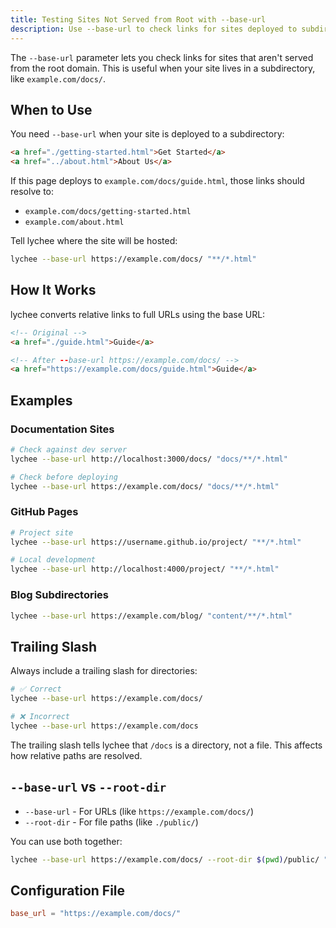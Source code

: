 ```yaml
---
title: Testing Sites Not Served from Root with --base-url
description: Use --base-url to check links for sites deployed to subdirectories instead of root domains.
---
```


The `--base-url` parameter lets you check links for sites that aren't served from the root domain. This is useful when your site lives in a subdirectory, like `example.com/docs/`.

## When to Use

You need `--base-url` when your site is deployed to a subdirectory:

```html title="docs/guide.html"
<a href="./getting-started.html">Get Started</a>
<a href="../about.html">About Us</a>
```

If this page deploys to `example.com/docs/guide.html`, those links should resolve to:
- `example.com/docs/getting-started.html`
- `example.com/about.html`

Tell lychee where the site will be hosted:

```bash
lychee --base-url https://example.com/docs/ "**/*.html"
```

## How It Works

lychee converts relative links to full URLs using the base URL:

```html
<!-- Original -->
<a href="./guide.html">Guide</a>

<!-- After --base-url https://example.com/docs/ -->
<a href="https://example.com/docs/guide.html">Guide</a>
```

## Examples

### Documentation Sites

```bash
# Check against dev server
lychee --base-url http://localhost:3000/docs/ "docs/**/*.html"

# Check before deploying
lychee --base-url https://example.com/docs/ "docs/**/*.html"
```

### GitHub Pages

```bash
# Project site
lychee --base-url https://username.github.io/project/ "**/*.html"

# Local development
lychee --base-url http://localhost:4000/project/ "**/*.html"
```

### Blog Subdirectories

```bash
lychee --base-url https://example.com/blog/ "content/**/*.html"
```

## Trailing Slash

Always include a trailing slash for directories:

```bash
# ✅ Correct
lychee --base-url https://example.com/docs/

# ❌ Incorrect
lychee --base-url https://example.com/docs
```

The trailing slash tells lychee that `/docs` is a directory, not a file. This affects how relative paths are resolved.

## `--base-url` vs `--root-dir`

- `--base-url` - For URLs (like `https://example.com/docs/`)
- `--root-dir` - For file paths (like `./public/`)

You can use both together:

```bash
lychee --base-url https://example.com/docs/ --root-dir $(pwd)/public/ "public/**/*.html"
```

## Configuration File

```toml title="lychee.toml"
base_url = "https://example.com/docs/"
```
